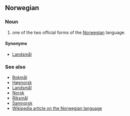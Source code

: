 ==Norwegian==
===Noun===
#one of the two official forms of the [[Norwegian]] language.
====Synonyms====
*[[Landsmål]]
===See also===
*[[Bokmål]]
*[[Høgnorsk]]
*[[Landsmål]]
*[[Norsk]]
*[[Riksmål]]
*[[Samnorsk]]
*[[w:Norwegian language|Wikipedia article on the Norwegian language]]
